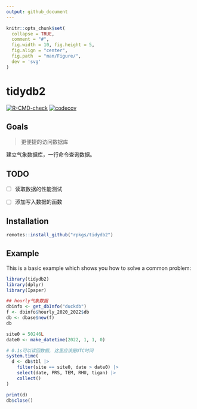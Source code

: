 ```yaml
---
output: github_document
---
```


```r
knitr::opts_chunk$set(
  collapse = TRUE,
  comment = "#",
  fig.width = 10, fig.height = 5,
  fig.align = "center",
  fig.path  = "man/Figure/",
  dev = 'svg'
)
```

# tidydb2

<!-- badges: start -->
[![R-CMD-check](https://github.com/rpkgs/tidydb2/actions/workflows/R-CMD-check.yaml/badge.svg)](https://github.com/rpkgs/tidydb2/actions/workflows/R-CMD-check.yaml)
[![codecov](https://codecov.io/gh/rpkgs/tidydb2/branch/master/graph/badge.svg)](https://app.codecov.io/gh/rpkgs/tidydb2)
<!-- [![CRAN](http://www.r-pkg.org/badges/version/tidydb2)](https://cran.r-project.org/package=tidydb2) -->
<!-- [![total](http://cranlogs.r-pkg.org/badges/grand-total/tidydb2)](https://www.rpackages.io/package/tidydb2) -->
<!-- [![monthly](http://cranlogs.r-pkg.org/badges/tidydb2)](https://www.rpackages.io/package/tidydb2) -->
<!-- badges: end -->

## Goals

> 更便捷的访问数据库

建立气象数据库，一行命令查询数据。

## TODO

- [ ] 读取数据的性能测试

- [ ] 添加写入数据的函数

## Installation

```r
remotes::install_github("rpkgs/tidydb2")
```

## Example

This is a basic example which shows you how to solve a common problem:

```r
library(tidydb2)
library(dplyr)
library(Ipaper)

## hourly气象数据
dbinfo <- get_dbInfo("duckdb")
f <- dbinfo$hourly_2020_2022$db
db <- dbase$new(f)
db

site0 = 50246L
date0 <- make_datetime(2022, 1, 1, 0)

# 0.1s可以读回数据, 这里应该是UTC时间
system.time(
  d <- db$tbl |>
    filter(site == site0, date > date0) |>
    select(date, PRS, TEM, RHU, tigan) |>
    collect()
)

print(d)
db$close()
```
